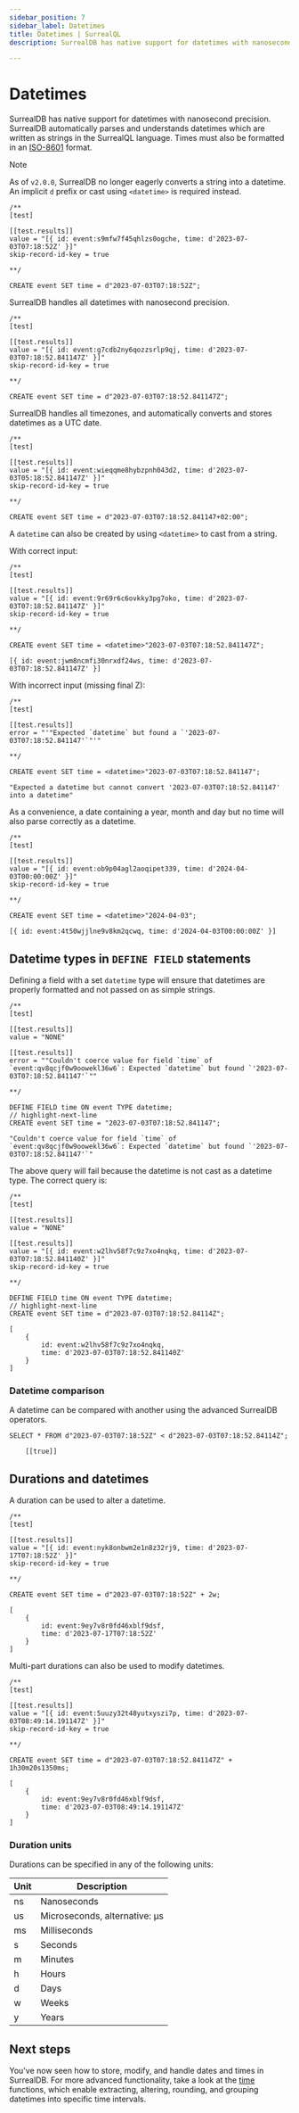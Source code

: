 ```yaml
---
sidebar_position: 7
sidebar_label: Datetimes
title: Datetimes | SurrealQL
description: SurrealDB has native support for datetimes with nanosecond precision. SurrealDB is able to parse datetimes from strings.

---
```


# Datetimes

SurrealDB has native support for datetimes with nanosecond precision. SurrealDB automatically parses and understands datetimes which are written as strings in the SurrealQL language. Times must also be formatted in an [ISO-8601](https://en.wikipedia.org/wiki/ISO_8601) format.


> [!NOTE]
> As of `v2.0.0`, SurrealDB no longer eagerly converts a string into a datetime. An implicit `d` prefix or cast using `<datetime>` is required instead.

```surql
/**
[test]

[[test.results]]
value = "[{ id: event:s9mfw7f45qhlzs0ogche, time: d'2023-07-03T07:18:52Z' }]"
skip-record-id-key = true

**/

CREATE event SET time = d"2023-07-03T07:18:52Z";
```

SurrealDB handles all datetimes with nanosecond precision.

```surql
/**
[test]

[[test.results]]
value = "[{ id: event:g7cdb2ny6qozzsrlp9qj, time: d'2023-07-03T07:18:52.841147Z' }]"
skip-record-id-key = true

**/

CREATE event SET time = d"2023-07-03T07:18:52.841147Z";
```

SurrealDB handles all timezones, and automatically converts and stores datetimes as a UTC date.

```surql
/**
[test]

[[test.results]]
value = "[{ id: event:wieqqme8hybzpnh043d2, time: d'2023-07-03T05:18:52.841147Z' }]"
skip-record-id-key = true

**/

CREATE event SET time = d"2023-07-03T07:18:52.841147+02:00";
```

A `datetime` can also be created by using `<datetime>` to cast from a string.

With correct input:

```surql
/**
[test]

[[test.results]]
value = "[{ id: event:9r69r6c6ovkky3pg7oko, time: d'2023-07-03T07:18:52.841147Z' }]"
skip-record-id-key = true

**/

CREATE event SET time = <datetime>"2023-07-03T07:18:52.841147Z";
```

```surql title="Response"
[{ id: event:jwm8ncmfi30nrxdf24ws, time: d'2023-07-03T07:18:52.841147Z' }]
```

With incorrect input (missing final Z):

```surql
/**
[test]

[[test.results]]
error = "'"Expected `datetime` but found a `'2023-07-03T07:18:52.841147'`"'"

**/

CREATE event SET time = <datetime>"2023-07-03T07:18:52.841147";
```

```surql title="Response"
"Expected a datetime but cannot convert '2023-07-03T07:18:52.841147' into a datetime"
```

As a convenience, a date containing a year, month and day but no time will also parse correctly as a datetime.

```surql
/**
[test]

[[test.results]]
value = "[{ id: event:ob9p04agl2aoqipet339, time: d'2024-04-03T00:00:00Z' }]"
skip-record-id-key = true

**/

CREATE event SET time = <datetime>"2024-04-03";
```

```surql title="Response"
[{ id: event:4t50wjjlne9v8km2qcwq, time: d'2024-04-03T00:00:00Z' }]
```

## Datetime types in `DEFINE FIELD` statements

Defining a field with a set `datetime` type will ensure that datetimes are properly formatted and not passed on as simple strings.

```surql
/**
[test]

[[test.results]]
value = "NONE"

[[test.results]]
error = ""Couldn't coerce value for field `time` of `event:qv8qcjf0w9oowekl36w6`: Expected `datetime` but found `'2023-07-03T07:18:52.841147'`""

**/

DEFINE FIELD time ON event TYPE datetime;
// highlight-next-line
CREATE event SET time = "2023-07-03T07:18:52.841147";
```

```surql title="Response"
"Couldn't coerce value for field `time` of `event:qv8qcjf0w9oowekl36w6`: Expected `datetime` but found `'2023-07-03T07:18:52.841147'`"
```

The above query will fail because the datetime is not cast as a datetime type. The correct query is:

```surql
/**
[test]

[[test.results]]
value = "NONE"

[[test.results]]
value = "[{ id: event:w2lhv58f7c9z7xo4nqkq, time: d'2023-07-03T07:18:52.841140Z' }]"
skip-record-id-key = true

**/

DEFINE FIELD time ON event TYPE datetime;
// highlight-next-line
CREATE event SET time = d"2023-07-03T07:18:52.84114Z";
```

```surql title="Response"
[
    { 
        id: event:w2lhv58f7c9z7xo4nqkq, 
        time: d'2023-07-03T07:18:52.841140Z' 
    }
]
```

### Datetime comparison
A datetime can be compared with another using the advanced SurrealDB operators.

```surql
SELECT * FROM d"2023-07-03T07:18:52Z" < d"2023-07-03T07:18:52.84114Z";
```
    
```surql title="Response"
    [[true]]
```

## Durations and datetimes

A duration can be used to alter a datetime.

```surql
/**
[test]

[[test.results]]
value = "[{ id: event:nyk8onbwm2e1n8z32rj9, time: d'2023-07-17T07:18:52Z' }]"
skip-record-id-key = true

**/

CREATE event SET time = d"2023-07-03T07:18:52Z" + 2w;
```
    
```surql title="Response"
[
    { 
        id: event:9ey7v8r0fd46xblf9dsf,
        time: d'2023-07-17T07:18:52Z'
    }
]
```

Multi-part durations can also be used to modify datetimes.

```surql
/**
[test]

[[test.results]]
value = "[{ id: event:5uuzy32t48yutxyszi7p, time: d'2023-07-03T08:49:14.191147Z' }]"
skip-record-id-key = true

**/

CREATE event SET time = d"2023-07-03T07:18:52.841147Z" + 1h30m20s1350ms;
```

```surql title="Response"
[
    { 
        id: event:9ey7v8r0fd46xblf9dsf,
        time: d'2023-07-03T08:49:14.191147Z'
    }
]
```

### Duration units

Durations can be specified in any of the following units:

<table>
    <thead>
    <tr>
        <th scope="col">Unit</th>
        <th scope="col">Description</th>
    </tr>
    </thead>
    <tbody>
        <tr>
            <td scope="row" data-label="Type">ns</td>
            <td scope="row" data-label="Description">Nanoseconds</td>
        </tr>
        <tr>
            <td scope="row" data-label="Type">us</td>
            <td scope="row" data-label="Description">Microseconds, alternative: µs</td>
        </tr>
        <tr>
            <td scope="row" data-label="Type">ms</td>
            <td scope="row" data-label="Description">Milliseconds</td>
        </tr>
        <tr>
            <td scope="row" data-label="Type">s</td>
            <td scope="row" data-label="Description">Seconds</td>
        </tr>
        <tr>
            <td scope="row" data-label="Type">m</td>
            <td scope="row" data-label="Description">Minutes</td>
        </tr>
        <tr>
            <td scope="row" data-label="Type">h</td>
            <td scope="row" data-label="Description">Hours</td>
        </tr>
        <tr>
            <td scope="row" data-label="Type">d</td>
            <td scope="row" data-label="Description">Days</td>
        </tr>
        <tr>
            <td scope="row" data-label="Type">w</td>
            <td scope="row" data-label="Description">Weeks</td>
        </tr>
        <tr>
            <td scope="row" data-label="Type">y</td>
            <td scope="row" data-label="Description">Years</td>
        </tr>
    </tbody>
</table>

## Next steps
You've now seen how to store, modify, and handle dates and times in SurrealDB. For more advanced functionality, take a look at the [time](/docs/surrealql/functions/database/time) functions, which enable extracting, altering, rounding, and grouping datetimes into specific time intervals.
